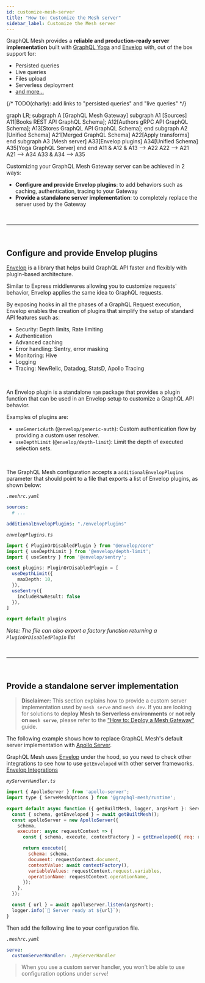 ```yaml
---
id: customize-mesh-server
title: "How to: Customize the Mesh server"
sidebar_label: Customize the Mesh server
---
```


GraphQL Mesh provides a **reliable and production-ready server implementation** built with [GraphQL Yoga](https://www.graphql-yoga.com/) and [Envelop](https://www.envelop.dev/) with, out of the box support for:
- Persisted queries
- Live queries
- Files upload
- Serverless deployment
- [and more...](https://www.graphql-yoga.com/docs/quick-start)

{/* TODO(charly): add links to "persisted queries" and "live queries" */}


<Graph>

  graph LR;
    subgraph A [GraphQL Mesh Gateway]
      subgraph A1 [Sources]
        A11[Books REST API GraphQL Schema];
        A12[Authors gRPC API GraphQL Schema];
        A13[Stores GraphQL API GraphQL Schema];
      end
      subgraph A2 [Unified Schema]
        A21[Merged GraphQL Schema]
        A22[Apply transforms]
      end
      subgraph A3 [Mesh server]
        A33[Envelop plugins]
        A34[Unified Schema]
        A35[Yoga GraphQL Server]
      end
    end
    A11 & A12 & A13 --> A22
    A22 --> A21
    A21 --> A34
    A33 & A34 --> A35

</Graph>



Customizing your GraphQL Mesh Gateway server can be achieved in 2 ways:
- __Configure and provide Envelop plugins__: to add behaviors such as caching, authentication, tracing to your Gateway
- __Provide a standalone server implementation__: to completely replace the server used by the Gateway



<p>&nbsp;</p>

------

<p>&nbsp;</p>


## Configure and provide Envelop plugins


[Envelop](https://www.envelop.dev/) is a library that helps build GraphQL API faster and flexibly with plugin-based architecture.

Similar to Express middlewares allowing you to customize requests' behavior, Envelop applies the same idea to GraphQL requests.

By exposing hooks in all the phases of a GraphQL Request execution, Envelop enables the creation of plugins that simplify the setup of standard API features such as:
- Security: Depth limits, Rate limiting
- Authentication
- Advanced caching
- Error handling: Sentry, error masking
- Monitoring: Hive
- Logging
- Tracing: NewRelic, Datadog, StatsD, Apollo Tracing

<br />

An Envelop plugin is a standalone `npm` package that provides a plugin function that can be used in an Envelop setup to customize a GraphQL API behavior.

Examples of plugins are:
- `useGenericAuth` (`@envelop/generic-auth`): Custom authentication flow by providing a custom user resolver.
- `useDepthLimit` (`@envelop/depth-limit`): Limit the depth of executed selection sets.


<br />

The GraphQL Mesh configuration accepts a `additionalEnvelopPlugins` parameter that should point to a file that exports a list of Envelop plugins, as shown below:

_`.meshrc.yaml`_
```yaml
sources:
  # ...

additionalEnvelopPlugins: "./envelopPlugins"
```




_`envelopPlugins.ts`_

```ts
import { PluginOrDisabledPlugin } from "@envelop/core"
import { useDepthLimit } from '@envelop/depth-limit';
import { useSentry } from '@envelop/sentry';

const plugins: PluginOrDisabledPlugin = [
  useDepthLimit({
    maxDepth: 10,
  }),
  useSentry({
    includeRawResult: false
  }),
]

export default plugins
```

_Note: The file can also export a factory function returning a `PluginOrDisabledPlugin` list_

<p>&nbsp;</p>

------

<p>&nbsp;</p>

## Provide a standalone server implementation

> **Disclaimer:** This section explains how to provide a custom server implementation used by `mesh serve` and `mesh dev`. If you are looking for solutions to __deploy Mesh to Serverless environments__ or __not rely on `mesh serve`__, please refer to the ["How to: Deploy a Mesh Gateway"](/docs/getting-started/deploy-mesh-gateway) guide.


The following example shows how to replace GraphQL Mesh's default server implementation with [Apollo Server](https://apollographql.com/docs/apollo-server).

GraphQL Mesh uses [Envelop](https://envelop.dev) under the hood, so you need to check other integrations to see how to use `getEnveloped` with other server frameworks. [Envelop Integrations](https://www.envelop.dev/docs/integrations)

_`myServerHandler.ts`_
```js
import { ApolloServer } from 'apollo-server';
import type { ServeMeshOptions } from '@graphql-mesh/runtime';

export default async function ({ getBuiltMesh, logger, argsPort }: ServeMeshOptions): Promise<void> {
  const { schema, getEnveloped } = await getBuiltMesh();
  const apolloServer = new ApolloServer({
    schema,
    executor: async requestContext => {
      const { schema, execute, contextFactory } = getEnveloped({ req: requestContext.request.http });

      return execute({
        schema: schema,
        document: requestContext.document,
        contextValue: await contextFactory(),
        variableValues: requestContext.request.variables,
        operationName: requestContext.operationName,
      });
    },
  });

  const { url } = await apolloServer.listen(argsPort);
  logger.info(`🚀 Server ready at ${url}`);
}
```

Then add the following line to your configuration file.

_`.meshrc.yaml`_
```yaml
serve:
  customServerHandler: ./myServerHandler
```

> When you use a custom server handler, you won't be able to use configuration options under `serve`!
